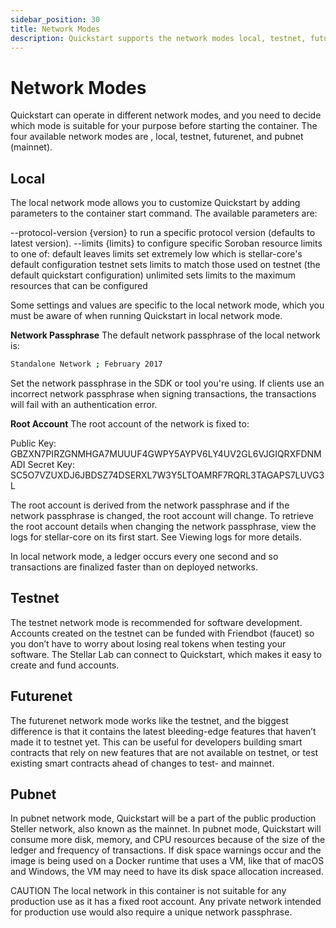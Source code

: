 ```yaml
---
sidebar_position: 30
title: Network Modes
description: Quickstart supports the network modes local, testnet, futurenet and pubnet
---
```


# Network Modes

Quickstart can operate in different network modes, and you need to decide which mode is suitable for your purpose before starting the container. The four available network modes are , local, testnet, futurenet, and pubnet (mainnet).  

## Local
The local network mode allows you to customize Quickstart by adding parameters to the container start command. The available parameters are:

--protocol-version {version} to run a specific protocol version (defaults to latest version).
--limits {limits} to configure specific Soroban resource limits to one of:
default leaves limits set extremely low which is stellar-core's default configuration
testnet sets limits to match those used on testnet (the default quickstart configuration)
unlimited sets limits to the maximum resources that can be configured

Some settings and values are specific to the local network mode, which you must be aware of when running Quickstart in local network mode.

**Network Passphrase**
The default network passphrase of the local network is: 

```sh
Standalone Network ; February 2017 
```

Set the network passphrase in the SDK or tool you're using. If clients use an incorrect network passphrase when signing transactions, the transactions will fail with an authentication error.

**Root Account**
The root account of the network is fixed to: 

Public Key: GBZXN7PIRZGNMHGA7MUUUF4GWPY5AYPV6LY4UV2GL6VJGIQRXFDNMADI 
Secret Key: SC5O7VZUXDJ6JBDSZ74DSERXL7W3Y5LTOAMRF7RQRL3TAGAPS7LUVG3L 

The root account is derived from the network passphrase and if the network passphrase is changed, the root account will change. To retrieve the root account details when changing the network passphrase, view the logs for stellar-core on its first start. See Viewing logs for more details. 

In local network mode, a ledger occurs every one second and so transactions are finalized faster than on deployed networks. 

## Testnet
The testnet network mode is recommended for software development. Accounts created on the testnet can be funded with Friendbot (faucet) so you don’t have to worry about losing real tokens when testing your software. The Stellar Lab can connect to Quickstart, which makes it easy to create and fund accounts.

## Futurenet
The futurenet network mode works like the testnet, and the biggest difference is that it contains the latest bleeding-edge features that haven’t made it to testnet yet. This can be useful for developers building smart contracts that rely on new features that are not available on testnet, or test existing smart contracts ahead of changes to test- and mainnet.

## Pubnet
In pubnet network mode, Quickstart will be a part of the public production Steller network, also known as the mainnet. In pubnet mode, Quickstart will consume more disk, memory, and CPU resources because of the size of the ledger and frequency of transactions. If disk space warnings occur and the image is being used on a Docker runtime that uses a VM, like that of macOS and Windows, the VM may need to have its disk space allocation increased. 


CAUTION
The local network in this container is not suitable for any production use as it has a fixed root account. Any private network intended for production use would also require a unique network passphrase.



